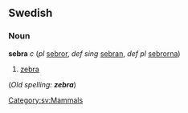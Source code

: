 ==Swedish==
[[Category:sv:Mammals]]
===Noun===
'''sebra''' ''c'' (''pl'' [[sebror]], ''def sing'' [[sebran]], ''def pl'' [[sebrorna]])

#[[zebra]]

(''Old spelling: '''zebra''''')